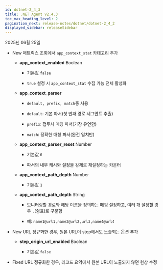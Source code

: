 ```yaml
---
id: dotnet-2_4_3
title: .NET Agent v2.4.3
toc_max_heading_level: 2
pagination_next: release-notes/dotnet/dotnet-2_4_2
displayed_sidebar: releaseSidebar
---
```


2025년 06월 25일

- <Status priority='1'>New</Status> 매트릭스 조회에서 `app_context_stat` 카테고리 추가

    * **app_context_enabled** <span class='type'>Boolean</span> 

        * 기본값 `false`

        * `true` 설정 시 `app_context_stat` 수집 기능 전체 활성화
    
    * **app_context_parser**
    
        * `default, prefix, match`중 사용

        * `default`: 기본 파서(첫 번째 경로 세그먼트 추출)

        * `prefix`: 접두사 매칭 파서(가장 유연함)

        * `match`: 정확한 매칭 파서(완전 일치만)
    
    * **app_context_parser_reset** <span class='type'>Number</span> 
    
        * 기본값 `0`

        * 파서의 내부 캐시와 설정을 강제로 재설정하는 카운터
    
    * **app_context_path_depth** <span class='type'>Number</span> 
    
        * 기본값 `1`

    * **app_context_path_depth** <span class='type'>String</span> 

        * 모니터링할 경로와 해당 이름을 정의하는 매핑 설정하고, 여러 개 설정할 경우 `,`(쉼표)로 구분함

        * 예: `name1@url1,name2@url2,url3,name4@url4`

- <Status priority='1'>New</Status> URL 정규화한 경우, 원본 URL이 step에서도 노출되는 옵션 추가

    * **step_origin_url_enabled** <span class='type'>Boolean</span> 
    
        * 기본값 `false`

- <Status priority='0'>Fixed</Status> URL 정규화한 경우, 레코드 요약에서 원본 URL이 노출되지 않던 현상 수정


<DownloadAgent />